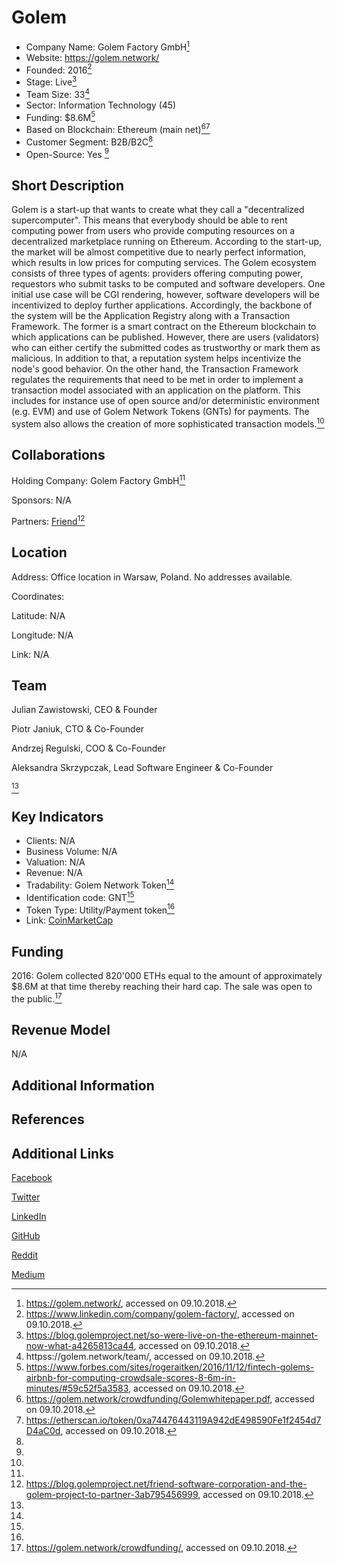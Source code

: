 =Golem=

* Company Name: Golem Factory GmbH<ref name="website">https://golem.network/, accessed on 09.10.2018.</ref>
* Website: https://golem.network/
* Founded: 2016<ref name="linkedin">https://www.linkedin.com/company/golem-factory/, accessed on 09.10.2018.</ref>
* Stage: Live<ref name="stage">https://blog.golemproject.net/so-were-live-on-the-ethereum-mainnet-now-what-a4265813ca44, accessed on 09.10.2018.</ref>
* Team Size: 33<ref name="team">httpss://golem.network/team/, accessed on 09.10.2018.</ref>
* Sector: Information Technology (45)
* Funding: $8.6M<ref name="funding">https://www.forbes.com/sites/rogeraitken/2016/11/12/fintech-golems-airbnb-for-computing-crowdsale-scores-8-6m-in-minutes/#59c52f5a3583, accessed on 09.10.2018.</ref>
* Based on Blockchain: Ethereum (main net)<ref name="whitepaper">https://golem.network/crowdfunding/Golemwhitepaper.pdf, accessed on 09.10.2018.</ref><ref name="etherscan">https://etherscan.io/token/0xa74476443119A942dE498590Fe1f2454d7D4aC0d, accessed on 09.10.2018.</ref>
* Customer Segment: B2B/B2C<ref name="whitepaper"/>
* Open-Source: Yes <ref name="whitepaper"/>


==Short Description==

Golem is a start-up that wants to create what they call a "decentralized supercomputer". This means that everybody should be able to rent computing power from users who provide computing resources on a decentralized marketplace running on Ethereum. According to the start-up, the market will be almost competitive due to nearly perfect information, which results in low prices for computing services. The Golem ecosystem consists of three types of agents: providers offering computing power, requestors who submit tasks to be computed and software developers. One initial use case will be CGI rendering, however, software developers will be incentivized to deploy further applications. Accordingly, the backbone of the system will be the Application Registry along with a Transaction Framework. The former is a smart contract on the Ethereum blockchain to which applications can be published. However, there are users (validators) who can either certify the submitted codes as trustworthy or mark them as malicious. In addition to that, a reputation system helps incentivize the node's good behavior. On the other hand, the Transaction Framework regulates the requirements that need to be met in order to implement a transaction model associated with an application on the platform. This includes for instance use of open source and/or deterministic environment (e.g. EVM) and use of Golem Network Tokens (GNTs) for payments. The system also allows the creation of more sophisticated transaction models.<ref name="whitepaper"/> 


==Collaborations==

Holding Company: Golem Factory GmbH<ref name="website"/>

Sponsors: N/A

Partners: [https://friendup.cloud/ Friend]<ref name="parner1">https://blog.golemproject.net/friend-software-corporation-and-the-golem-project-to-partner-3ab795456999, accessed on 09.10.2018.</ref>


==Location==

Address: Office location in Warsaw, Poland. No addresses available.

 

Coordinates: 

Latitude: N/A

Longitude: N/A

 

Link: N/A


==Team==

Julian Zawistowski, CEO & Founder

Piotr Janiuk, CTO & Co-Founder

Andrzej Regulski, COO & Co-Founder

Aleksandra Skrzypczak, Lead Software Engineer & Co-Founder

<ref name="team"/>


==Key Indicators==

* Clients: N/A
* Business Volume: N/A
* Valuation: N/A
* Revenue: N/A
* Tradability: Golem Network Token<ref name="whitepaper"/>
* Identification code: GNT<ref name="whitepaper"/>
* Token Type: Utility/Payment token<ref name="whitepaper"/>
* Link: [https://coinmarketcap.com/currencies/golem-network-tokens/ CoinMarketCap]


==Funding==

2016: Golem collected 820'000 ETHs equal to the amount of approximately $8.6M at that time thereby reaching their hard cap. The sale was open to the public.<ref name="crowdfunding">https://golem.network/crowdfunding/, accessed on 09.10.2018.</ref>

==Revenue Model==

N/A


==Additional Information==




==References==

<references/>



==Additional Links==

[https://www.facebook.com/golemproject/ Facebook]

[https://twitter.com/golemproject?lang=de Twitter]

[https://www.linkedin.com/company/golem-factory/ LinkedIn]

[https://github.com/golemfactory GitHub]

[https://www.reddit.com/r/GolemProject/ Reddit]

[https://medium.com/@golemproject Medium]

